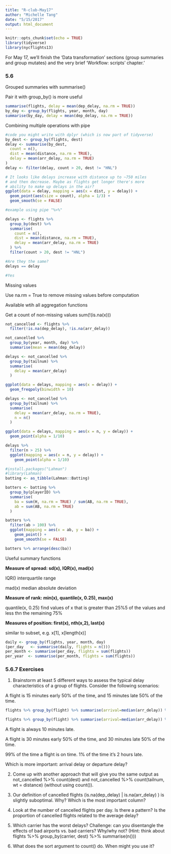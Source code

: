 ```yaml
---
title: "R-club-May17"
author: "Michelle Tang"
date: "5/15/2017"
output: html_document
---
```


```r
knitr::opts_chunk$set(echo = TRUE)
library(tidyverse)
library(nycflights13)
```

For May 17, we'll finish the 'Data transformation' sections (group summaries and group mutates) and the very brief 'Workflow: scripts' chapter.'

### 5.6

Grouped summaries with summarise()

Pair it with group_by() is more useful

```r
summarise(flights, delay = mean(dep_delay, na.rm = TRUE))
by_day <- group_by(flights, year, month, day)
summarise(by_day, delay = mean(dep_delay, na.rm = TRUE))
```

Combining multiple operations with pipe

```r
#code you might write with dplyr (which is now part of tidyverse)
by_dest <- group_by(flights, dest)
delay <- summarise(by_dest,
  count = n(),
  dist = mean(distance, na.rm = TRUE),
  delay = mean(arr_delay, na.rm = TRUE)
)
delay <- filter(delay, count > 20, dest != "HNL")

# It looks like delays increase with distance up to ~750 miles 
# and then decrease. Maybe as flights get longer there's more 
# ability to make up delays in the air?
ggplot(data = delay, mapping = aes(x = dist, y = delay)) +
  geom_point(aes(size = count), alpha = 1/3) +
  geom_smooth(se = FALSE)

```

```r
#example using pipe "%>%"

delays <- flights %>% 
  group_by(dest) %>% 
  summarise(
    count = n(),
    dist = mean(distance, na.rm = TRUE),
    delay = mean(arr_delay, na.rm = TRUE)
  ) %>% 
  filter(count > 20, dest != "HNL")
```

```r
#Are they the same?
delays == delay

#Yes
```

Missing values

Use na.rm = True to remove missing values before computation

Available wtih all aggregation functions

Get a count of non-missing values sum(!(is.na(x)))

```r
not_cancelled <- flights %>% 
  filter(!is.na(dep_delay), !is.na(arr_delay))

not_cancelled %>% 
  group_by(year, month, day) %>% 
  summarise(mean = mean(dep_delay))

delays <- not_cancelled %>% 
  group_by(tailnum) %>% 
  summarise(
    delay = mean(arr_delay)
  )

ggplot(data = delays, mapping = aes(x = delay)) + 
  geom_freqpoly(binwidth = 10)
```

```r
delays <- not_cancelled %>% 
  group_by(tailnum) %>% 
  summarise(
    delay = mean(arr_delay, na.rm = TRUE),
    n = n()
  )

ggplot(data = delays, mapping = aes(x = n, y = delay)) + 
  geom_point(alpha = 1/10)
```

```r
delays %>% 
  filter(n > 25) %>% 
  ggplot(mapping = aes(x = n, y = delay)) + 
    geom_point(alpha = 1/10)
```

```r
#install.packages("Lahman")
#library(Lahman)
batting <- as_tibble(Lahman::Batting)

batters <- batting %>% 
  group_by(playerID) %>% 
  summarise(
    ba = sum(H, na.rm = TRUE) / sum(AB, na.rm = TRUE),
    ab = sum(AB, na.rm = TRUE)
  )

batters %>% 
  filter(ab > 100) %>% 
  ggplot(mapping = aes(x = ab, y = ba)) +
    geom_point() + 
    geom_smooth(se = FALSE)

batters %>% arrange(desc(ba))
```

Useful summary functions

**Measure of spread: sd(x), IQR(x), mad(x)**

IQR() interquartile range

mad(x) median absolute deviation

**Measure of rank: min(x), quantile(x, 0.25), max(x)**

quantile(x, 0.25) find values of x that is greater than 25%5 of the values and less thn the remaining 75%

**Measures of position: first(x), nth(x,2), last(x)**

similar to subset, e.g. x[1], x[length(x)]

```r
daily <- group_by(flights, year, month, day)
(per_day   <- summarise(daily, flights = n()))
per_month <- summarise(per_day, flights = sum(flights))
per_year  <- summarise(per_month, flights = sum(flights))
```


### 5.6.7 Exercises

1. Brainstorm at least 5 different ways to assess the typical delay characteristics of a group of flights. Consider the following scenarios:

A flight is 15 minutes early 50% of the time, and 15 minutes late 50% of the time.

```r
flights %>% group_by(flight) %>% summarise(arrival=median(arr_delay)) %>% filter(arrival==-15)

flights %>% group_by(flight) %>% summarise(arrival=median(arr_delay)) %>% filter(arrival==15)
```


A flight is always 10 minutes late.

A flight is 30 minutes early 50% of the time, and 30 minutes late 50% of the time.

99% of the time a flight is on time. 1% of the time it’s 2 hours late.

Which is more important: arrival delay or departure delay?

2. Come up with another approach that will give you the same output as not_cancelled %>% count(dest) and not_cancelled %>% count(tailnum, wt = distance) (without using count()).

3. Our definition of cancelled flights (is.na(dep_delay) | is.na(arr_delay) ) is slightly suboptimal. Why? Which is the most important column?

4. Look at the number of cancelled flights per day. Is there a pattern? Is the proportion of cancelled flights related to the average delay?

5. Which carrier has the worst delays? Challenge: can you disentangle the effects of bad airports vs. bad carriers? Why/why not? (Hint: think about flights %>% group_by(carrier, dest) %>% summarise(n()))

6. What does the sort argument to count() do. When might you use it?
